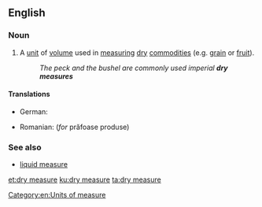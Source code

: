 ==English==

===Noun===
{{en-noun|head=[[dry]] [[measure]]}}

# A [[unit]] of [[volume]] used in [[measure|measuring]] [[dry]] [[commodity|commodities]] (e.g. [[grain]] or [[fruit]]).
#: ''The peck and the bushel are commonly used imperial '''dry measures'''''

====Translations====
{{trans-top|Unit of capacity for measuring dry commodities}}
* German: {{t|de|Trockenmaß|n}}
{{trans-mid}}
* Romanian: {{t|ro|măsură de capacitate|f}} (''for'' prăfoase produse)
{{trans-bottom}}

===See also===
* [[liquid measure]]

[[Category:en:Units of measure]]

[[et:dry measure]]
[[ku:dry measure]]
[[ta:dry measure]]